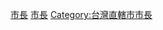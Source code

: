{{Catnav|頁面分類|人物|職業|市長}}
{{Catnav|頁面分類|人物|各職業人物|政治人物|市長}}

{{Catmore}}

[[Category:高雄市政治人物|市長]]
[[Category:高雄市政府|市長]]
[[Category:台灣直轄市市長|Category:台灣直轄市市長]]